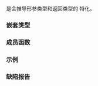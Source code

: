 {{cpp/title|greater_equal&lt;void&gt;}}
{{cpp/utility/functional/navbar}}
{{ddcl|header=functional|since=c++14|
template&lt;&gt;
class greater_equal&lt;void&gt;;
}}

{{c/core|std::greater_equal&lt;void&gt;}} 是会推导形参类型和返回类型的 {{lc|std::greater_equal}} 特化。

===嵌套类型===
{{dsc begin}}
{{dsc hitem|嵌套类型|定义}}
{{dsc|{{tt|is_transparent}}|[[cpp/utility/functional#透明函数对象|未指定]]}}
{{dsc end}}

===成员函数===
{{dsc begin}}
{{dsc mem fun|cpp/utility/functional/greater_equal_void|title=operator()|inlinemem=true|测试 {{c|lhs}} 是否大于或等于 {{c|rhs}}}}
{{dsc end}}

{{member|{{small|std::greater_equal&lt;void&gt;::}}operator()|2=
{{ddcl|1=
template&lt; class T, class U &gt;
constexpr auto operator()( T&amp;&amp; lhs, U&amp;&amp; rhs ) const
    -&gt; decltype(std::forward&lt;T&gt;(lhs) &gt;= std::forward&lt;U&gt;(rhs));
}}

返回 {{c|1=std::forward&lt;T&gt;(lhs) &gt;= std::forward&lt;U&gt;(rhs)}} 的结果。

===参数===
{{par begin}}
{{par|lhs, rhs|要比较的值}}
{{par end}}

===返回值===
{{c|1=std::forward&lt;T&gt;(lhs) &gt;= std::forward&lt;U&gt;(rhs)}}。

如果调用了内建的运算符比较指针，那么结果会与[[cpp/language/operator comparison#指针全序|由实现定义的指针严格全序]]保持一致。

{{cpp/impldef exception}}
}}

===示例===
{{example
|code=
#include &lt;algorithm&gt;
#include &lt;functional&gt;
#include &lt;initializer_list&gt;

constexpr bool strictly_not_negative(int lhs)
{
    return std::greater_equal&lt;&gt;()(lhs, 0);
}

int main()
{
    constexpr int low = 0, high = 8;
    std::greater_equal&lt;&gt; greater_equal{};
    static_assert(greater_equal(high, low));
    static_assert(greater_equal(low, low));

    static constexpr auto arr = {-1, 0, 1, 2, 3, 4};
    static_assert(!std::all_of(arr.begin(), arr.end(), strictly_not_negative));
    static_assert(std::all_of(arr.begin() + 1, arr.end(), strictly_not_negative));
}
}}

===缺陷报告===
{{dr list begin}}
{{dr list item|wg=lwg|dr=2562|std=C++98|before=指针全序可能不一致|after=保证一致}}
{{dr list end}}

{{langlinks|en|es|ja|ru}}